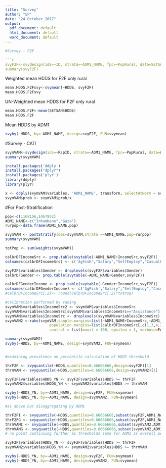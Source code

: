 ---
title: "Survey"
author: "SP"
date: "24 October 2017"
output:
  pdf_document: default
  html_document: default
  word_document: default
---

```{r setup, include=FALSE}
#Survey - F2F

```{r}
svyF2F<-svydesign(ids=~ID, strata=~ADM1_NAME, fpc=~PopRural, data=SETSAN2, nest=TRUE)
summary(svyF2F)
```
Weighted mean HDDS for F2F only rural
```{r}
mean.HDDS.F2Fsvy<-svymean(~HDDS, svyF2F)
mean.HDDS.F2Fsvy
```
UN-Weighted mean HDDS for F2F only rural
```{r}
mean.HDDS.F2F<-mean(SETSAN$HDDS)
mean.HDDS.F2F
```
Mean HDDS by ADM1
```{r}
svyby(~HDDS, by=~ADM1_NAME, design=svyF2F, FUN=svymean)
```

#Survey - CATI
```{r}
svymVAM<-svydesign(ids=~RspID, strata=~ADM1_NAME, fpc=~PopRural, data=mVAMRural, nest=TRUE)
summary(svymVAM)

install.packages('ddply')
install.packages("dplyr")
install.packages('plyr')
library(ddply)
library(plyr)

x <- ddply(svymVAM$variables, 'ADM1_NAME', transform, SelectWtNorm = scale(SelectWt,center = FALSE, scale = mean(SelectWt)))$SelectWtNorm
svymVAM$prob <- svymVAM$prob/x
```

#For Post-Stratification
```{r}
pop<-c(1168156,1467952)
ADM1_NAME<-c("Inhambane","Gaza")
rurpop<-data.frame(ADM1_NAME,pop)

svymVAM <- postStratify(des=svymVAM,strata =~ADM1_NAME,pop=rurpop)
summary(svymVAM)

totPop <- sum(weights(svymVAM))

```
```{r}

calbrDFIncomeSrc <- prop.table(svytable(~ADM1_NAME+IncomeSrc,svyF2F))
colnames(calbrDFIncomeSrc) <- c('AgFish',"Salary","SelfEmploy","CasualLabour")

svyF2F$variables$Gender <- droplevels(svyF2F$variables$Gender)
calbrDFGender <- prop.table(svytable(~ADM1_NAME+Gender,svyF2F))

calbrDFGenderIncome <- prop.table(svytable(~Gender+IncomeSrc,svyF2F))
colnames(calbrDFGenderIncome) <- c('AgFish',"Salary","SelfEmploy","CasualLabour")
#calbrDFIncomeSrc[,2]<- round(calbrDFIncomeSrc[,2]*totPop)
```

```{r}
#calibration performed by raking
svymVAM$variables$IncomeSrc2 <- svymVAM$variables$IncomeSrc
svymVAM$variables$IncomeSrc[svymVAM$variables$IncomeSrc=="Assistance"] <- "CasualLabour"
svymVAM$variables$IncomeSrc <- droplevels(svymVAM$variables$IncomeSrc)
svymVAM2 <-rake(svymVAM,sample.margins=list(~ADM1_NAME+IncomeSrc,~ADM1_NAME+Gender,~Gender+IncomeSrc),
                    population.margins=list(calbrDFIncomeSrc[,c(1,3,4,2)]*totPop,calbrDFGender*totPop,calbrDFGenderIncome[,c(1,3,4,2)]*totPop),
                    control = list(maxit = 100, epsilon = 1, verbose=FALSE) )

summary(svymVAM2)
svyby(~HDDS, by=~ADM1_NAME, design=svymVAM2, FUN=svymean)



```

```{r}
#examining prevalence on percentile calculation of HDDS threshold

thrF2F <- svyquantile(~HDDS,quantiles=0.66666666,design=svyF2F)[1]
thrmVAM <- svyquantile(~HDDS,quantiles=0.66666666,design=svymVAM2)[1]

svyF2F$variables$HDDS_YN <- svyF2F$variables$HDDS >= thrF2F
svymVAM2$variables$HDDS_YN <- svymVAM2$variables$HDDS >= thrmVAM

svyby(~HDDS_YN, by=~ADM1_NAME, design=svyF2F, FUN=svymean)
svyby(~HDDS_YN, by=~ADM1_NAME, design=svymVAM2, FUN=svymean)

#as above but disaggregating by ADM1

thrF2FI <- svyquantile(~HDDS,quantiles=0.66666666,subset(svyF2F,ADM1_NAME=='Inhambane'))[1]
thrF2FG <- svyquantile(~HDDS,quantiles=0.66666666,subset(svyF2F,ADM1_NAME=='Gaza'))[1]
thrmVAMI <- svyquantile(~HDDS,quantiles=0.66666666,subset(svymVAM2,ADM1_NAME=='Inhambane'))[1]
thrmVAMG <- svyquantile(~HDDS,quantiles=0.66666666,subset(svymVAM2,ADM1_NAME=='Gaza'))[1]
# no point continuing further as thresholds same for ADM1 as overall per mVAM

svyF2F$variables$HDDS_YN <- svyF2F$variables$HDDS >= thrF2F
svymVAM2$variables$HDDS_YN <- svymVAM2$variables$HDDS >= thrmVAM

svyby(~HDDS_YN, by=~ADM1_NAME, design=svyF2F, FUN=svymean)
svyby(~HDDS_YN, by=~ADM1_NAME, design=svymVAM2, FUN=svymean)

```